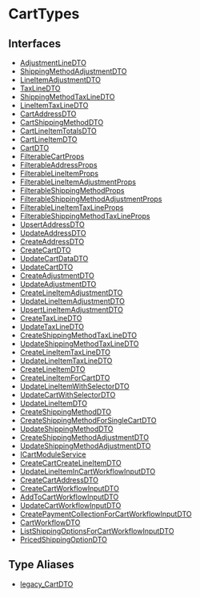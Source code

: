 
# CartTypes

## Interfaces

- [AdjustmentLineDTO](CartTypes/interfaces/types.CartTypes.AdjustmentLineDTO.mdx)
- [ShippingMethodAdjustmentDTO](CartTypes/interfaces/types.CartTypes.ShippingMethodAdjustmentDTO.mdx)
- [LineItemAdjustmentDTO](CartTypes/interfaces/types.CartTypes.LineItemAdjustmentDTO.mdx)
- [TaxLineDTO](CartTypes/interfaces/types.CartTypes.TaxLineDTO.mdx)
- [ShippingMethodTaxLineDTO](CartTypes/interfaces/types.CartTypes.ShippingMethodTaxLineDTO.mdx)
- [LineItemTaxLineDTO](CartTypes/interfaces/types.CartTypes.LineItemTaxLineDTO.mdx)
- [CartAddressDTO](CartTypes/interfaces/types.CartTypes.CartAddressDTO.mdx)
- [CartShippingMethodDTO](CartTypes/interfaces/types.CartTypes.CartShippingMethodDTO.mdx)
- [CartLineItemTotalsDTO](CartTypes/interfaces/types.CartTypes.CartLineItemTotalsDTO.mdx)
- [CartLineItemDTO](CartTypes/interfaces/types.CartTypes.CartLineItemDTO.mdx)
- [CartDTO](CartTypes/interfaces/types.CartTypes.CartDTO.mdx)
- [FilterableCartProps](CartTypes/interfaces/types.CartTypes.FilterableCartProps.mdx)
- [FilterableAddressProps](CartTypes/interfaces/types.CartTypes.FilterableAddressProps.mdx)
- [FilterableLineItemProps](CartTypes/interfaces/types.CartTypes.FilterableLineItemProps.mdx)
- [FilterableLineItemAdjustmentProps](CartTypes/interfaces/types.CartTypes.FilterableLineItemAdjustmentProps.mdx)
- [FilterableShippingMethodProps](CartTypes/interfaces/types.CartTypes.FilterableShippingMethodProps.mdx)
- [FilterableShippingMethodAdjustmentProps](CartTypes/interfaces/types.CartTypes.FilterableShippingMethodAdjustmentProps.mdx)
- [FilterableLineItemTaxLineProps](CartTypes/interfaces/types.CartTypes.FilterableLineItemTaxLineProps.mdx)
- [FilterableShippingMethodTaxLineProps](CartTypes/interfaces/types.CartTypes.FilterableShippingMethodTaxLineProps.mdx)
- [UpsertAddressDTO](CartTypes/interfaces/types.CartTypes.UpsertAddressDTO.mdx)
- [UpdateAddressDTO](CartTypes/interfaces/types.CartTypes.UpdateAddressDTO.mdx)
- [CreateAddressDTO](CartTypes/interfaces/types.CartTypes.CreateAddressDTO.mdx)
- [CreateCartDTO](CartTypes/interfaces/types.CartTypes.CreateCartDTO.mdx)
- [UpdateCartDataDTO](CartTypes/interfaces/types.CartTypes.UpdateCartDataDTO.mdx)
- [UpdateCartDTO](CartTypes/interfaces/types.CartTypes.UpdateCartDTO.mdx)
- [CreateAdjustmentDTO](CartTypes/interfaces/types.CartTypes.CreateAdjustmentDTO.mdx)
- [UpdateAdjustmentDTO](CartTypes/interfaces/types.CartTypes.UpdateAdjustmentDTO.mdx)
- [CreateLineItemAdjustmentDTO](CartTypes/interfaces/types.CartTypes.CreateLineItemAdjustmentDTO.mdx)
- [UpdateLineItemAdjustmentDTO](CartTypes/interfaces/types.CartTypes.UpdateLineItemAdjustmentDTO.mdx)
- [UpsertLineItemAdjustmentDTO](CartTypes/interfaces/types.CartTypes.UpsertLineItemAdjustmentDTO.mdx)
- [CreateTaxLineDTO](CartTypes/interfaces/types.CartTypes.CreateTaxLineDTO.mdx)
- [UpdateTaxLineDTO](CartTypes/interfaces/types.CartTypes.UpdateTaxLineDTO.mdx)
- [CreateShippingMethodTaxLineDTO](CartTypes/interfaces/types.CartTypes.CreateShippingMethodTaxLineDTO.mdx)
- [UpdateShippingMethodTaxLineDTO](CartTypes/interfaces/types.CartTypes.UpdateShippingMethodTaxLineDTO.mdx)
- [CreateLineItemTaxLineDTO](CartTypes/interfaces/types.CartTypes.CreateLineItemTaxLineDTO.mdx)
- [UpdateLineItemTaxLineDTO](CartTypes/interfaces/types.CartTypes.UpdateLineItemTaxLineDTO.mdx)
- [CreateLineItemDTO](CartTypes/interfaces/types.CartTypes.CreateLineItemDTO.mdx)
- [CreateLineItemForCartDTO](CartTypes/interfaces/types.CartTypes.CreateLineItemForCartDTO.mdx)
- [UpdateLineItemWithSelectorDTO](CartTypes/interfaces/types.CartTypes.UpdateLineItemWithSelectorDTO.mdx)
- [UpdateCartWithSelectorDTO](CartTypes/interfaces/types.CartTypes.UpdateCartWithSelectorDTO.mdx)
- [UpdateLineItemDTO](CartTypes/interfaces/types.CartTypes.UpdateLineItemDTO.mdx)
- [CreateShippingMethodDTO](CartTypes/interfaces/types.CartTypes.CreateShippingMethodDTO.mdx)
- [CreateShippingMethodForSingleCartDTO](CartTypes/interfaces/types.CartTypes.CreateShippingMethodForSingleCartDTO.mdx)
- [UpdateShippingMethodDTO](CartTypes/interfaces/types.CartTypes.UpdateShippingMethodDTO.mdx)
- [CreateShippingMethodAdjustmentDTO](CartTypes/interfaces/types.CartTypes.CreateShippingMethodAdjustmentDTO.mdx)
- [UpdateShippingMethodAdjustmentDTO](CartTypes/interfaces/types.CartTypes.UpdateShippingMethodAdjustmentDTO.mdx)
- [ICartModuleService](CartTypes/interfaces/types.CartTypes.ICartModuleService.mdx)
- [CreateCartCreateLineItemDTO](CartTypes/interfaces/types.CartTypes.CreateCartCreateLineItemDTO.mdx)
- [UpdateLineItemInCartWorkflowInputDTO](CartTypes/interfaces/types.CartTypes.UpdateLineItemInCartWorkflowInputDTO.mdx)
- [CreateCartAddressDTO](CartTypes/interfaces/types.CartTypes.CreateCartAddressDTO.mdx)
- [CreateCartWorkflowInputDTO](CartTypes/interfaces/types.CartTypes.CreateCartWorkflowInputDTO.mdx)
- [AddToCartWorkflowInputDTO](CartTypes/interfaces/types.CartTypes.AddToCartWorkflowInputDTO.mdx)
- [UpdateCartWorkflowInputDTO](CartTypes/interfaces/types.CartTypes.UpdateCartWorkflowInputDTO.mdx)
- [CreatePaymentCollectionForCartWorkflowInputDTO](CartTypes/interfaces/types.CartTypes.CreatePaymentCollectionForCartWorkflowInputDTO.mdx)
- [CartWorkflowDTO](CartTypes/interfaces/types.CartTypes.CartWorkflowDTO.mdx)
- [ListShippingOptionsForCartWorkflowInputDTO](CartTypes/interfaces/types.CartTypes.ListShippingOptionsForCartWorkflowInputDTO.mdx)
- [PricedShippingOptionDTO](CartTypes/interfaces/types.CartTypes.PricedShippingOptionDTO.mdx)

## Type Aliases

- [legacy\_CartDTO](CartTypes/types/types.CartTypes.legacy_CartDTO.mdx)

